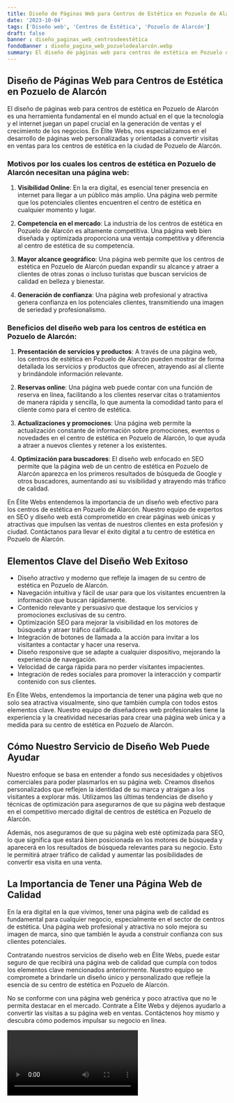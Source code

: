 ```yaml
---
title: Diseño de Páginas Web para Centros de Estética en Pozuelo de Alarcón
date: '2023-10-04'
tags: ['Diseño web', 'Centros de Estética', 'Pozuelo de Alarcón']
draft: false
banner : diseño_paginas_web_centrosdeestética
fondoBanner : diseño_pagina_web_pozuelodealarcón.webp
summary: El diseño de páginas web para centros de estética en Pozuelo de Alarcón es una herramienta fundamental en el mundo actual en el que la tecnología y el internet juegan un papel crucial en la generación de ventas y el crecimiento de los negocios. En Élite Webs, nos especializamos en el desarrollo de páginas web personalizadas y orientadas a convertir visitas en ventas para los centros de estética en la ciudad de Pozuelo de Alarcón.
---
```


## Diseño de Páginas Web para Centros de Estética en Pozuelo de Alarcón

El diseño de páginas web para centros de estética en Pozuelo de Alarcón es una herramienta fundamental en el mundo actual en el que la tecnología y el internet juegan un papel crucial en la generación de ventas y el crecimiento de los negocios. En Élite Webs, nos especializamos en el desarrollo de páginas web personalizadas y orientadas a convertir visitas en ventas para los centros de estética en la ciudad de Pozuelo de Alarcón.

### Motivos por los cuales los centros de estética en Pozuelo de Alarcón necesitan una página web:

1. **Visibilidad Online**: En la era digital, es esencial tener presencia en internet para llegar a un público más amplio. Una página web permite que los potenciales clientes encuentren el centro de estética en cualquier momento y lugar.

2. **Competencia en el mercado**: La industria de los centros de estética en Pozuelo de Alarcón es altamente competitiva. Una página web bien diseñada y optimizada proporciona una ventaja competitiva y diferencia al centro de estética de su competencia.

3. **Mayor alcance geográfico**: Una página web permite que los centros de estética en Pozuelo de Alarcón puedan expandir su alcance y atraer a clientes de otras zonas o incluso turistas que buscan servicios de calidad en belleza y bienestar.

4. **Generación de confianza**: Una página web profesional y atractiva genera confianza en los potenciales clientes, transmitiendo una imagen de seriedad y profesionalismo.

### Beneficios del diseño web para los centros de estética en Pozuelo de Alarcón:

1. **Presentación de servicios y productos**: A través de una página web, los centros de estética en Pozuelo de Alarcón pueden mostrar de forma detallada los servicios y productos que ofrecen, atrayendo así al cliente y brindándole información relevante.

2. **Reservas online**: Una página web puede contar con una función de reserva en línea, facilitando a los clientes reservar citas o tratamientos de manera rápida y sencilla, lo que aumenta la comodidad tanto para el cliente como para el centro de estética.

3. **Actualizaciones y promociones**: Una página web permite la actualización constante de información sobre promociones, eventos o novedades en el centro de estética en Pozuelo de Alarcón, lo que ayuda a atraer a nuevos clientes y retener a los existentes.

4. **Optimización para buscadores**: El diseño web enfocado en SEO permite que la página web de un centro de estética en Pozuelo de Alarcón aparezca en los primeros resultados de búsqueda de Google y otros buscadores, aumentando así su visibilidad y atrayendo más tráfico de calidad.

En Élite Webs entendemos la importancia de un diseño web efectivo para los centros de estética en Pozuelo de Alarcón. Nuestro equipo de expertos en SEO y diseño web está comprometido en crear páginas web únicas y atractivas que impulsen las ventas de nuestros clientes en esta profesión y ciudad. Contáctanos para llevar el éxito digital a tu centro de estética en Pozuelo de Alarcón.

<GifSeo />

<Cta />

## Elementos Clave del Diseño Web Exitoso

- Diseño atractivo y moderno que refleje la imagen de su centro de estética en Pozuelo de Alarcón.
- Navegación intuitiva y fácil de usar para que los visitantes encuentren la información que buscan rápidamente.
- Contenido relevante y persuasivo que destaque los servicios y promociones exclusivas de su centro.
- Optimización SEO para mejorar la visibilidad en los motores de búsqueda y atraer tráfico calificado.
- Integración de botones de llamada a la acción para invitar a los visitantes a contactar y hacer una reserva.
- Diseño responsive que se adapte a cualquier dispositivo, mejorando la experiencia de navegación.
- Velocidad de carga rápida para no perder visitantes impacientes.
- Integración de redes sociales para promover la interacción y compartir contenido con sus clientes.

En Élite Webs, entendemos la importancia de tener una página web que no solo sea atractiva visualmente, sino que también cumpla con todos estos elementos clave. Nuestro equipo de diseñadores web profesionales tiene la experiencia y la creatividad necesarias para crear una página web única y a medida para su centro de estética en Pozuelo de Alarcón.

## Cómo Nuestro Servicio de Diseño Web Puede Ayudar

Nuestro enfoque se basa en entender a fondo sus necesidades y objetivos comerciales para poder plasmarlos en su página web. Creamos diseños personalizados que reflejen la identidad de su marca y atraigan a los visitantes a explorar más. Utilizamos las últimas tendencias de diseño y técnicas de optimización para asegurarnos de que su página web destaque en el competitivo mercado digital de centros de estética en Pozuelo de Alarcón.

Además, nos aseguramos de que su página web esté optimizada para SEO, lo que significa que estará bien posicionada en los motores de búsqueda y aparecerá en los resultados de búsqueda relevantes para su negocio. Esto le permitirá atraer tráfico de calidad y aumentar las posibilidades de convertir esa visita en una venta.

## La Importancia de Tener una Página Web de Calidad

En la era digital en la que vivimos, tener una página web de calidad es fundamental para cualquier negocio, especialmente en el sector de centros de estética. Una página web profesional y atractiva no solo mejora su imagen de marca, sino que también le ayuda a construir confianza con sus clientes potenciales.

Contratando nuestros servicios de diseño web en Élite Webs, puede estar seguro de que recibirá una página web de calidad que cumpla con todos los elementos clave mencionados anteriormente. Nuestro equipo se compromete a brindarle un diseño único y personalizado que refleje la esencia de su centro de estética en Pozuelo de Alarcón.

No se conforme con una página web genérica y poco atractiva que no le permita destacar en el mercado. Contrate a Élite Webs y déjenos ayudarlo a convertir las visitas a su página web en ventas. Contáctenos hoy mismo y descubra cómo podemos impulsar su negocio en línea.

<Video />

<CtaBot job='Centros de Estética' city='Pozuelo de Alarcón'/>

<Gmaps query='Pozuelo de Alarcón+españa+maps' />